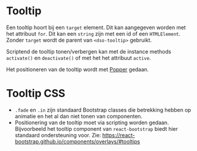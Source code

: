 # Tooltip

Een tooltip hoort bij een `target` element. Dit kan aangegeven worden met het attribuut `for`. Dit kan een `string` zijn met een id of een `HTMLElement`. Zonder `target` wordt de parent van `<dso-tooltip>` gebruikt.

Scriptend de tooltip tonen/verbergen kan met de instance methods `activate()` en `deactivate()` of met het het attribuut `active`.

Het positioneren van de tooltip wordt met [Popper](https://popper.js.org/) gedaan.

# Tooltip CSS

- `.fade` en `.in` zijn standaard Bootstrap classes die betrekking hebben op animatie en het al dan niet tonen van componenten.
- Positionering van de tooltip moet via scripting worden gedaan. Bijvoorbeeld het tooltip component van `react-bootstrap` biedt hier standaard ondersteuning voor.
  Zie: https://react-bootstrap.github.io/components/overlays/#tooltips
